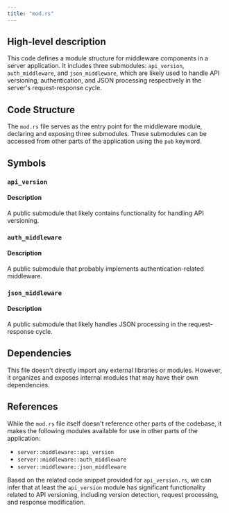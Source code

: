 ```yaml
---
title: "mod.rs"
---
```


## High-level description
This code defines a module structure for middleware components in a server application. It includes three submodules: `api_version`, `auth_middleware`, and `json_middleware`, which are likely used to handle API versioning, authentication, and JSON processing respectively in the server's request-response cycle.

## Code Structure
The `mod.rs` file serves as the entry point for the middleware module, declaring and exposing three submodules. These submodules can be accessed from other parts of the application using the `pub` keyword.

## Symbols

### `api_version`
#### Description
A public submodule that likely contains functionality for handling API versioning.

### `auth_middleware`
#### Description
A public submodule that probably implements authentication-related middleware.

### `json_middleware`
#### Description
A public submodule that likely handles JSON processing in the request-response cycle.

## Dependencies
This file doesn't directly import any external libraries or modules. However, it organizes and exposes internal modules that may have their own dependencies.

## References
While the `mod.rs` file itself doesn't reference other parts of the codebase, it makes the following modules available for use in other parts of the application:
- `server::middleware::api_version`
- `server::middleware::auth_middleware`
- `server::middleware::json_middleware`

Based on the related code snippet provided for `api_version.rs`, we can infer that at least the `api_version` module has significant functionality related to API versioning, including version detection, request processing, and response modification.
